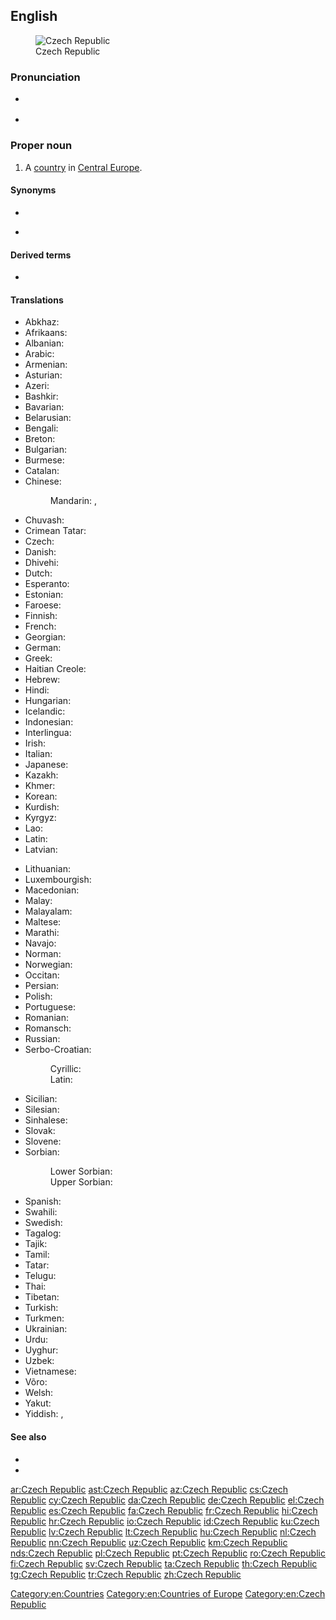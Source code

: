 ==English==
{{wikipedia}}
[[File:Ez-map.png|thumb|Czech Republic]]
===Pronunciation===
* {{a|UK|US}} {{IPA|/ˈtʃɛk ɹ‌ɪˈpʌblɪk/|lang=en}}
* {{audio|en-us-Czech Republic.ogg|Audio (US)|lang=en}}

===Proper noun===
{{en-proper noun|head=the [[Czech]] [[republic|Republic]]}}

# A [[country]] in [[Central Europe]].

====Synonyms====
* {{l|en|Czechia}}
* {{l|en|CR}} {{qualifier|abbreviation}}

====Derived terms====
* {{l|en|CZE}}

====Translations====
{{trans-top|country in Central Europe}}
* Abkhaz: {{t|ab|Ачех Аҳәынҭқарра|sc=Cyrl}}
* Afrikaans: {{t|af|Tsjeggiese Republiek}}
* Albanian: {{t|sq|Çeke|f}}
* Arabic: {{t|ar|جُمْهُورِيَّة اَلتّْشِيك|f|tr=jumhūriyyat at-tšīk}}
* Armenian: {{t|hy|Չեխիայի Հանրապետություն}}
* Asturian: {{t+|ast|Chequia|f}}
* Azeri: {{t|az|Çex Respublikası}}
* Bashkir: {{t|ba|Чехия|sc=Cyrl}}
* Bavarian: {{t|bar|Tschechische Republika}}
* Belarusian: {{t|be|Чэ́шская рэспу́бліка|f}}
* Bengali: {{t|bn|চেক প্রজাতন্ত্র|tr=cek prôjatôntrô|sc=Beng}}
* Breton: {{t|br|Republik Tchek}}
* Bulgarian: {{t|bg|Че́шка репу́блика|f}}
* Burmese: {{t|my|ချက်သမ္မတနိုင်ငံ|sc=Mymr}}
* Catalan: {{t|ca|República Txeca|f}}
* Chinese:
*: Mandarin: {{t+|cmn|捷克共和國|sc=Hani}}, {{t|cmn|捷克共和国|tr=Jiékè gònghéguó|sc=Hani}}
* Chuvash: {{t|cv|Чех Республики|sc=Cyrl}}
* Crimean Tatar: {{t|crh|Çeh Cumhuriyeti}}
* Czech: {{t+|cs|Česká republika|f}}
* Danish: {{t|da|Den Tjekkiske Republik}}
* Dhivehi: {{t|dv|ޗެކް|sc=Thaa}}
* Dutch: {{t+|nl|Tsjechische Republiek}}
* Esperanto: {{t|eo|Ĉeĥa Respubliko}}
* Estonian: {{t|et|Tšehhi Vabariik}}
* Faroese: {{t|fo|Kekska lýðveldið|n}}
* Finnish: {{t+|fi|Tšekin tasavalta}}
* French: {{t+|fr|République tchèque|f}}
* Georgian: {{t|ka|ჩეხეთი|sc=Geor}}
* German: {{t+|de|Tschechische Republik|f}}
* Greek: {{t|el|Τσεχική Δημοκρατία|f}}
* Haitian Creole: {{t|ht|Repiblik Tcheki}}
* Hebrew: {{t|he|הרפובליקה הצ׳כית|f|tr=ha'republiqa ha'chekhit}}
* Hindi: {{t|hi|चेक रिपब्लिक}}
* Hungarian: {{t+|hu|Cseh Köztársaság}}
* Icelandic: {{t|is|Tékkneska lýðveldið|n}}
* Indonesian: {{t|id|Republik Ceko}}
* Interlingua: {{t|ia|Republica Chec}}
* Irish: {{t|ga|Poblacht na Seice|f}}
* Italian: {{t+|it|Repubblica Ceca|f}}
* Japanese: {{t|ja|チェコ共和国|tr=ちぇこきょうわこく, Cheko kyōwakoku}}
* Kazakh: {{t|kk|Чех Республикасы|sc=Cyrl}}
* Khmer: {{t+|km|សាធារណរដ្ឋឆែក}}
* Korean: {{t|ko|^체코 공화국|sc=Hang}}
* Kurdish: {{t|ku|Komara Çêkiyayê}}
* Kyrgyz: {{t|ky|Чех Республикасы|sc=Cyrl}}
* Lao: {{t|lo|ສາທາລະນະລັດແຊັກ|sc=Laoo}}
* Latin: {{t|la|Respublica Cecha|f}}
* Latvian: {{t|lv|Čehijas Republika|f}}
{{trans-mid}}
* Lithuanian: {{t+|lt|Čekijos Respublika|f}}
* Luxembourgish: {{t+|lb|Tschechesch Republik}}
* Macedonian: {{t|mk|Че́шка Репу́блика|f|sc=Cyrl}}
* Malay: {{t|ms|Republik Czech}}
* Malayalam: {{t|ml|ചെക്ക്‌|sc=Mlym}}
* Maltese: {{t|mt|ir-[[Repubblika Ċeka]]}}
* Marathi: {{t|mr|चेक|tr=cek|sc=Deva}}
* Navajo: {{t|nv|Chek bikéyah}}
* Norman: {{t|nrf|Républyique Tchèque|f}}
* Norwegian: {{t|no|Den tsjekkiske republikk}}
* Occitan: {{t+|oc|Republica Chèca|f}}
* Persian: {{t+|fa|جمهوری چک|tr=jomhuri-ye ček|sc=fa-Arab}}
* Polish: {{t+|pl|Republika Czeska|f}}
* Portuguese: {{t+|pt|República Tcheca}}
* Romanian: {{t+|ro|Republica Cehă|f}}
* Romansch: {{t|rm|Republica Tscheca|f}}
* Russian: {{t|ru|Че́шская Респу́блика|f}}
* Serbo-Croatian:
*: Cyrillic: {{t|sh|Чешка Република|f|sc=Cyrl}}
*: Latin: {{t|sh|Češka Republika|f}}
* Sicilian: {{t|scn|Ripùbblica Ceca|f}}
* Silesian: {{t|szl|Czesko Republika|f}}
* Sinhalese: {{t|si|චෙක් ජනරජය|sc=Sinh}}
* Slovak: {{t|sk|Česká republika|f}}
* Slovene: {{t|sl|Čéška Repúblika|f}}
* Sorbian:
*: Lower Sorbian: {{t|dsb|Česka republika|f}}
*: Upper Sorbian: {{t|hsb|Čěska republika|f}}
* Spanish: {{t+|es|República Checa|f}}
* Swahili: {{t|sw|Jamhuri ya Ucheki}}
* Swedish: {{t|sv|Tjeckiska republiken}}
* Tagalog: {{t+|tl|Republikang Tseko}}
* Tajik: {{t|tg|Чех Ҷумҳурии|sc=Cyrl}}
* Tamil: {{t|ta|செக்|sc=Taml}}
* Tatar: {{t|tt|Чех Җөмһүрият|sc=Cyrl}}
* Telugu: {{t|te|చెక్|sc=Telu}}
* Thai: {{t+|th|สาธารณรัฐเช็ก|tr=Satharanarat Chek|sc=Thai}}
* Tibetan: {{t|bo|ཅེ་ཁེ།|sc=Tibt}}
* Turkish: {{t+|tr|Çek Cumhuriyeti}}
* Turkmen: {{t|tk|Çeh Republikasy}}
* Ukrainian: {{t|uk|Че́ська Респу́бліка|f}}
* Urdu: {{t|ur|چیک|tr=cek|sc=ur-Arab}}
* Uyghur: {{t|ug|چېخ جۇمھۇرىيەتى|sc=ug-Arab}}
* Uzbek: {{t|uz|Chex Respublikasi}}
* Vietnamese: {{t|vi|Cộng hòa Séc}}
* Võro: {{t|vro|Tsehhi Vabariik'}}
* Welsh: {{t+|cy|Gweriniaeth Tsiec|alt=Y Weriniaeth Tsiec}}
* Yakut: {{t|sah|Чех Республиката|sc=Cyrl}}
* Yiddish: {{t|yi|טשעכישע רעפּובליק|f}}, {{t|yi|טשעכײַ|f}}
{{trans-bottom}}

====See also====
* {{l|en|Appendix:Place names in the Czech Republic}}
* {{l|en|Appendix:Countries of the world}}

[[Category:en:Countries]]
[[Category:en:Countries of Europe]]
[[Category:en:Czech Republic]]

[[ar:Czech Republic]]
[[ast:Czech Republic]]
[[az:Czech Republic]]
[[cs:Czech Republic]]
[[cy:Czech Republic]]
[[da:Czech Republic]]
[[de:Czech Republic]]
[[el:Czech Republic]]
[[es:Czech Republic]]
[[fa:Czech Republic]]
[[fr:Czech Republic]]
[[hi:Czech Republic]]
[[hr:Czech Republic]]
[[io:Czech Republic]]
[[id:Czech Republic]]
[[ku:Czech Republic]]
[[lv:Czech Republic]]
[[lt:Czech Republic]]
[[hu:Czech Republic]]
[[nl:Czech Republic]]
[[nn:Czech Republic]]
[[uz:Czech Republic]]
[[km:Czech Republic]]
[[nds:Czech Republic]]
[[pl:Czech Republic]]
[[pt:Czech Republic]]
[[ro:Czech Republic]]
[[fi:Czech Republic]]
[[sv:Czech Republic]]
[[ta:Czech Republic]]
[[th:Czech Republic]]
[[tg:Czech Republic]]
[[tr:Czech Republic]]
[[zh:Czech Republic]]